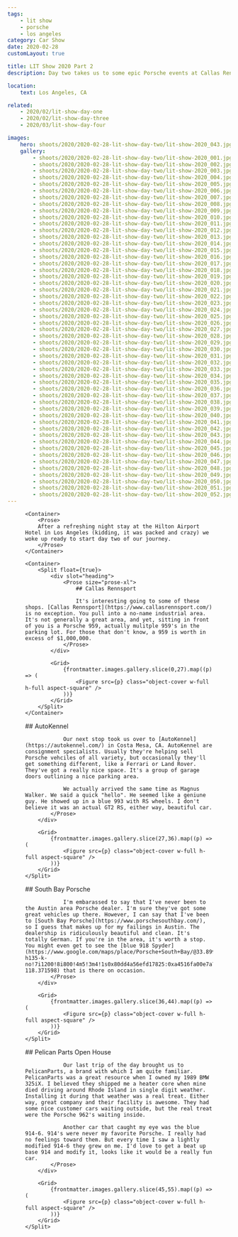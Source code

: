 ```yaml
---
tags:
    - lit show
    - porsche
    - los angeles
category: Car Show
date: 2020-02-28
customLayout: true

title: LIT Show 2020 Part 2
description: Day two takes us to some epic Porsche events at Callas Rennsport, Auto Kennel and Pelican Parts.

location:
    text: Los Angeles, CA

related:
    - 2020/02/lit-show-day-one
    - 2020/02/lit-show-day-three
    - 2020/03/lit-show-day-four

images:
    hero: shoots/2020/2020-02-28-lit-show-day-two/lit-show-2020_043.jpg
    gallery:
        - shoots/2020/2020-02-28-lit-show-day-two/lit-show-2020_001.jpg
        - shoots/2020/2020-02-28-lit-show-day-two/lit-show-2020_002.jpg
        - shoots/2020/2020-02-28-lit-show-day-two/lit-show-2020_003.jpg
        - shoots/2020/2020-02-28-lit-show-day-two/lit-show-2020_004.jpg
        - shoots/2020/2020-02-28-lit-show-day-two/lit-show-2020_005.jpg
        - shoots/2020/2020-02-28-lit-show-day-two/lit-show-2020_006.jpg
        - shoots/2020/2020-02-28-lit-show-day-two/lit-show-2020_007.jpg
        - shoots/2020/2020-02-28-lit-show-day-two/lit-show-2020_008.jpg
        - shoots/2020/2020-02-28-lit-show-day-two/lit-show-2020_009.jpg
        - shoots/2020/2020-02-28-lit-show-day-two/lit-show-2020_010.jpg
        - shoots/2020/2020-02-28-lit-show-day-two/lit-show-2020_011.jpg
        - shoots/2020/2020-02-28-lit-show-day-two/lit-show-2020_012.jpg
        - shoots/2020/2020-02-28-lit-show-day-two/lit-show-2020_013.jpg
        - shoots/2020/2020-02-28-lit-show-day-two/lit-show-2020_014.jpg
        - shoots/2020/2020-02-28-lit-show-day-two/lit-show-2020_015.jpg
        - shoots/2020/2020-02-28-lit-show-day-two/lit-show-2020_016.jpg
        - shoots/2020/2020-02-28-lit-show-day-two/lit-show-2020_017.jpg
        - shoots/2020/2020-02-28-lit-show-day-two/lit-show-2020_018.jpg
        - shoots/2020/2020-02-28-lit-show-day-two/lit-show-2020_019.jpg
        - shoots/2020/2020-02-28-lit-show-day-two/lit-show-2020_020.jpg
        - shoots/2020/2020-02-28-lit-show-day-two/lit-show-2020_021.jpg
        - shoots/2020/2020-02-28-lit-show-day-two/lit-show-2020_022.jpg
        - shoots/2020/2020-02-28-lit-show-day-two/lit-show-2020_023.jpg
        - shoots/2020/2020-02-28-lit-show-day-two/lit-show-2020_024.jpg
        - shoots/2020/2020-02-28-lit-show-day-two/lit-show-2020_025.jpg
        - shoots/2020/2020-02-28-lit-show-day-two/lit-show-2020_026.jpg
        - shoots/2020/2020-02-28-lit-show-day-two/lit-show-2020_027.jpg
        - shoots/2020/2020-02-28-lit-show-day-two/lit-show-2020_028.jpg
        - shoots/2020/2020-02-28-lit-show-day-two/lit-show-2020_029.jpg
        - shoots/2020/2020-02-28-lit-show-day-two/lit-show-2020_030.jpg
        - shoots/2020/2020-02-28-lit-show-day-two/lit-show-2020_031.jpg
        - shoots/2020/2020-02-28-lit-show-day-two/lit-show-2020_032.jpg
        - shoots/2020/2020-02-28-lit-show-day-two/lit-show-2020_033.jpg
        - shoots/2020/2020-02-28-lit-show-day-two/lit-show-2020_034.jpg
        - shoots/2020/2020-02-28-lit-show-day-two/lit-show-2020_035.jpg
        - shoots/2020/2020-02-28-lit-show-day-two/lit-show-2020_036.jpg
        - shoots/2020/2020-02-28-lit-show-day-two/lit-show-2020_037.jpg
        - shoots/2020/2020-02-28-lit-show-day-two/lit-show-2020_038.jpg
        - shoots/2020/2020-02-28-lit-show-day-two/lit-show-2020_039.jpg
        - shoots/2020/2020-02-28-lit-show-day-two/lit-show-2020_040.jpg
        - shoots/2020/2020-02-28-lit-show-day-two/lit-show-2020_041.jpg
        - shoots/2020/2020-02-28-lit-show-day-two/lit-show-2020_042.jpg
        - shoots/2020/2020-02-28-lit-show-day-two/lit-show-2020_043.jpg
        - shoots/2020/2020-02-28-lit-show-day-two/lit-show-2020_044.jpg
        - shoots/2020/2020-02-28-lit-show-day-two/lit-show-2020_045.jpg
        - shoots/2020/2020-02-28-lit-show-day-two/lit-show-2020_046.jpg
        - shoots/2020/2020-02-28-lit-show-day-two/lit-show-2020_047.jpg
        - shoots/2020/2020-02-28-lit-show-day-two/lit-show-2020_048.jpg
        - shoots/2020/2020-02-28-lit-show-day-two/lit-show-2020_049.jpg
        - shoots/2020/2020-02-28-lit-show-day-two/lit-show-2020_050.jpg
        - shoots/2020/2020-02-28-lit-show-day-two/lit-show-2020_051.jpg
        - shoots/2020/2020-02-28-lit-show-day-two/lit-show-2020_052.jpg
---
```



<Section>
    <Container size="large">
        <Figure src={frontmatter.images.hero} />
    </Container>

    <Container>
        <Prose>
        After a refreshing night stay at the Hilton Airport Hotel in Los Angeles (kidding, it was packed and crazy) we woke up ready to start day two of our journey.
        </Prose>
    </Container>

    <Container>
        <Split float={true}>
            <div slot="heading">
                <Prose size="prose-xl">
                    ## Callas Rennsport

                    It's interesting going to some of these shops. [Callas Rennsport](https://www.callasrennsport.com/) is no exception. You pull into a no-name industrial area. It's not generally a great area, and yet, sitting in front of you is a Porsche 959, actually mulitple 959's in the parking lot. For those that don't know, a 959 is worth in excess of $1,000,000.
                </Prose>
            </div>

            <Grid>
                {frontmatter.images.gallery.slice(0,27).map((p) => (
                    <Figure src={p} class="object-cover w-full h-full aspect-square" />
                ))}
            </Grid>
        </Split>
    </Container>

<Container>
    <Split float={true}>
        <div slot="heading">
            <Prose size="prose-xl">
                ## AutoKennel

                Our next stop took us over to [AutoKennel](https://autokennel.com/) in Costa Mesa, CA. AutoKennel are consignment specialists. Usually they're helping sell Porsche vehciles of all variety, but occasionally they'll get something different, like a Ferrari or Land Rover. They've got a really nice space. It's a group of garage doors outlining a nice parking area.

                We actually arrived the same time as Magnus Walker. We said a quick "hello". He seemed like a geniune guy. He showed up in a blue 993 with RS wheels. I don't believe it was an actual GT2 RS, either way, beautiful car.
            </Prose>
        </div>

        <Grid>
            {frontmatter.images.gallery.slice(27,36).map((p) => (
                <Figure src={p} class="object-cover w-full h-full aspect-square" />
            ))}
        </Grid>
    </Split>

</Container>

<Container>
    <Split float={true}>
        <div slot="heading">
            <Prose size="prose-xl">
                ## South Bay Porsche

                I'm embarassed to say that I've never been to the Austin area Porsche dealer. I'm sure they've got some great vehicles up there. However, I can say that I've been to [South Bay Porsche](https://www.porschesouthbay.com/), so I guess that makes up for my failings in Austin. The dealership is ridiculously beautiful and clean. It's totally German. If you're in the area, it's worth a stop. You might even get to see the [blue 918 Spyder](https://www.google.com/maps/place/Porsche+South+Bay/@33.899252,-118.3719878,3a,91.2y,90t/data=!3m8!1e2!3m6!1sAF1QipOf61b3wqAYxE4FzwpaDnv6tW4xnDLVMYIR2A3M!2e10!3e12!6shttps:%2F%2Flh5.googleusercontent.com%2Fp%2FAF1QipOf61b3wqAYxE4FzwpaDnv6tW4xnDLVMYIR2A3M%3Dw203-h135-k-no!7i1200!8i800!4m5!3m4!1s0x80dd4a56efd17825:0xa4516fa00e7a781a!8m2!3d33.898877!4d-118.371598) that is there on occasion.
            </Prose>
        </div>

        <Grid>
            {frontmatter.images.gallery.slice(36,44).map((p) => (
                <Figure src={p} class="object-cover w-full h-full aspect-square" />
            ))}
        </Grid>
    </Split>

</Container>

<Container>
    <Split float={true}>
        <div slot="heading">
            <Prose size="prose-xl">
                ## Pelican Parts Open House

                Our last trip of the day brought us to PelicanParts, a brand with which I am quite familiar. PelicanParts was a great resource when I owned my 1989 BMW 325iX. I believed they shipped me a heater core when mine died driving around Rhode Island in single digit weather. Installing it during that weather was a real treat. Either way, great company and their facility is awesome. They had some nice customer cars waiting outside, but the real treat were the Porsche 962's waiting inside.

                Another car that caught my eye was the blue 914-6. 914's were never my favorite Porsche. I really had no feelings toward them. But every time I saw a lightly modified 914-6 they grew on me. I'd love to get a beat up base 914 and modify it, looks like it would be a really fun car.
            </Prose>
        </div>

        <Grid>
            {frontmatter.images.gallery.slice(45,55).map((p) => (
                <Figure src={p} class="object-cover w-full h-full aspect-square" />
            ))}
        </Grid>
    </Split>

</Container>
</Section>
